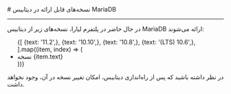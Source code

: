 
<Layout>
# نسخه‌های قابل ارائه در دیتابیس MariaDB
<hr className="mb-2" />

در حال حاضر در پلتفرم لیارا، نسخه‌های زیر از  دیتابیس MariaDB ارائه می‌شوند: 

<div className="h-2" />
<ul className="pr-4">
  {[
    {text: '11.2',},
    {text: '10.10',},
    {text: '10.8',},
    {text: '(LTS) 10.6',},
  ].map((item, index) => (
    <li
      key={index}
      style={{
        textDecorationColor: "#9ca3af"
      }}
    >
        نسخه {item.text}
    </li>
  ))}
</ul>

<div className="h-2" />
<Alert variant="warning">
<p>
در نظر داشته باشید که پس از راه‌اندازی دیتابیس، امکان تغییر نسخه در آن، وجود نخواهد داشت.
</p>
</Alert>

</Layout>